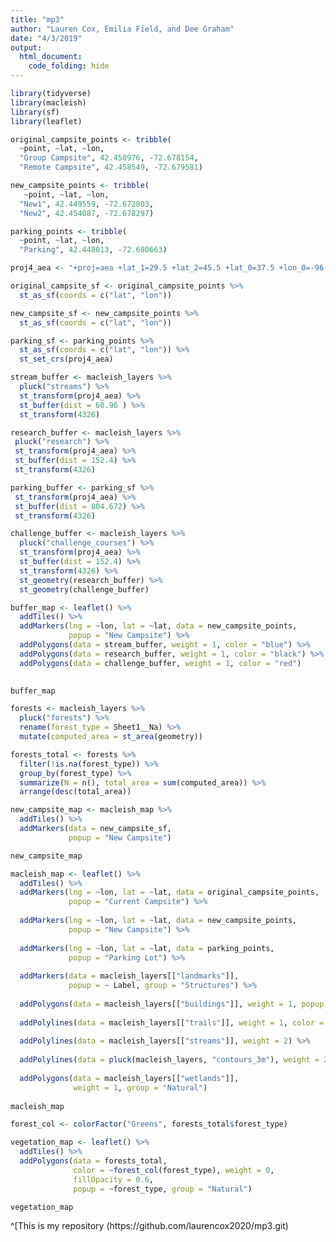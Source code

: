 ```yaml
---
title: "mp3"
author: "Lauren Cox, Emilia Field, and Dee Graham"
date: "4/3/2019"
output:
  html_document:
    code_folding: hide
---
```


```r
library(tidyverse)
library(macleish)
library(sf)
library(leaflet)
```

```r
original_campsite_points <- tribble(
  ~point, ~lat, ~lon,
  "Group Campsite", 42.450976, -72.678154,
  "Remote Campsite", 42.458549, -72.679581)

new_campsite_points <- tribble(
   ~point, ~lat, ~lon,
  "New1", 42.449559, -72.672803,
  "New2", 42.454087, -72.678297)

parking_points <- tribble(
  ~point, ~lat, ~lon,
  "Parking", 42.448013, -72.680663)

proj4_aea <- "+proj=aea +lat_1=29.5 +lat_2=45.5 +lat_0=37.5 +lon_0=-96 +x_0=0 +y_0=0 +ellps=GRS80 +datum=NAD83 +units=m +no_defs"

```

```r
original_campsite_sf <- original_campsite_points %>%
  st_as_sf(coords = c("lat", "lon"))

new_campsite_sf <- new_campsite_points %>%
  st_as_sf(coords = c("lat", "lon"))

parking_sf <- parking_points %>%
  st_as_sf(coords = c("lat", "lon")) %>%
  st_set_crs(proj4_aea)
```

```r
stream_buffer <- macleish_layers %>%
  pluck("streams") %>%
  st_transform(proj4_aea) %>%
  st_buffer(dist = 60.96 ) %>%
  st_transform(4326)
```

```r
research_buffer <- macleish_layers %>%
 pluck("research") %>%
 st_transform(proj4_aea) %>%
 st_buffer(dist = 152.4) %>%
 st_transform(4326)
```

```r
parking_buffer <- parking_sf %>%
 st_transform(proj4_aea) %>%
 st_buffer(dist = 804.672) %>%
 st_transform(4326)
```

```r
challenge_buffer <- macleish_layers %>%
  pluck("challenge_courses") %>%
  st_transform(proj4_aea) %>%
  st_buffer(dist = 152.4) %>%
  st_transform(4326) %>%
  st_geometry(research_buffer) %>%
  st_geometry(challenge_buffer)
```

```r
buffer_map <- leaflet() %>%
  addTiles() %>%
  addMarkers(lng = ~lon, lat = ~lat, data = new_campsite_points,
             popup = "New Campsite") %>%
  addPolygons(data = stream_buffer, weight = 1, color = "blue") %>%
  addPolygons(data = research_buffer, weight = 1, color = "black") %>%
  addPolygons(data = challenge_buffer, weight = 1, color = "red") 
  

buffer_map
```

```r
forests <- macleish_layers %>%
  pluck("forests") %>%
  rename(forest_type = Sheet1__Na) %>%
  mutate(computed_area = st_area(geometry))

forests_total <- forests %>%
  filter(!is.na(forest_type)) %>%
  group_by(forest_type) %>%
  summarize(N = n(), total_area = sum(computed_area)) %>%
  arrange(desc(total_area))
```

```r
new_campsite_map <- macleish_map %>%
  addTiles() %>%
  addMarkers(data = new_campsite_sf,
             popup = "New Campsite")

new_campsite_map
```

```r
macleish_map <- leaflet() %>%
  addTiles() %>%
  addMarkers(lng = ~lon, lat = ~lat, data = original_campsite_points,
             popup = "Current Campsite") %>%
  
  addMarkers(lng = ~lon, lat = ~lat, data = new_campsite_points,
             popup = "New Campsite") %>%
  
  addMarkers(lng = ~lon, lat = ~lat, data = parking_points,
             popup = "Parking Lot") %>%
  
  addMarkers(data = macleish_layers[["landmarks"]], 
             popup = ~ Label, group = "Structures") %>%
  
  addPolygons(data = macleish_layers[["buildings"]], weight = 1, popup = ~name, color = "black") %>%
  
  addPolylines(data = macleish_layers[["trails"]], weight = 1, color = "brown") %>%
  
  addPolylines(data = macleish_layers[["streams"]], weight = 2) %>%
  
  addPolylines(data = pluck(macleish_layers, "contours_3m"), weight = 2) %>%
  
  addPolygons(data = macleish_layers[["wetlands"]], 
              weight = 1, group = "Natural") 
  
macleish_map
```

```r
forest_col <- colorFactor("Greens", forests_total$forest_type)

vegetation_map <- leaflet() %>%
  addTiles() %>%
  addPolygons(data = forests_total, 
              color = ~forest_col(forest_type), weight = 0, 
              fillOpacity = 0.6,
              popup = ~forest_type, group = "Natural")

vegetation_map
```

^[This is my repository (https://github.com/laurencox2020/mp3.git)